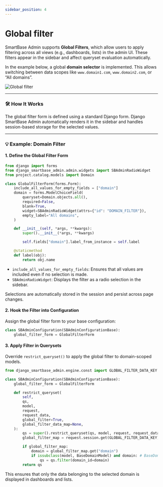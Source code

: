 ```yaml
---
sidebar_position: 4
---
```


# Global filter

SmartBase Admin supports **Global Filters**, which allow users to apply filtering across all views (e.g., dashboards, lists) in the admin UI. These filters appear in the sidebar and affect queryset evaluation automatically.

In the example below, a global **domain selector** is implemented. This allows switching between data scopes like `www.domain1.com`, `www.domain2.com`, or “All domains”.

![Global filter](/img/screenshots/global_filter.png)


---

### 🛠 How It Works

The global filter form is defined using a standard Django form. Django SmartBase Admin automatically renders it in the sidebar and handles session-based storage for the selected values.

---

### 💡 Example: Domain Filter

#### 1. Define the Global Filter Form

```python title="sb_admin_configuration.py"
from django import forms
from django_smartbase_admin.admin.widgets import SBAdminRadioWidget
from project.catalog.models import Domain

class GlobalFilterForm(forms.Form):
    include_all_values_for_empty_fields = ["domain"]
    domain = forms.ModelChoiceField(
        queryset=Domain.objects.all(),
        required=False,
        blank=True,
        widget=SBAdminRadioWidget(attrs={"id": "DOMAIN_FILTER"}),
        empty_label="All domains",
    )

    def __init__(self, *args, **kwargs):
        super().__init__(*args, **kwargs)

        self.fields["domain"].label_from_instance = self.label

    @staticmethod
    def label(obj):
        return obj.name

```

- `include_all_values_for_empty_fields`: Ensures that all values are included even if no selection is made.
- `SBAdminRadioWidget`: Displays the filter as a radio selection in the sidebar.

Selections are automatically stored in the session and persist across page changes.

#### 2. Hook the Filter into Configuration
Assign the global filter form to your base configuration:

```python title="sb_admin_configuration.py"
class SBAdminConfiguration(SBAdminConfigurationBase):
    global_filter_form = GlobalFilterForm
```

#### 3. Apply Filter in Querysets
Override `restrict_queryset()` to apply the global filter to domain-scoped models.

```python title="sb_admin_configuration.py"
from django_smartbase_admin.engine.const import GLOBAL_FILTER_DATA_KEY

class SBAdminConfiguration(SBAdminConfigurationBase):
    global_filter_form = GlobalFilterForm

    def restrict_queryset(
        self,
        qs,
        model,
        request,
        request_data,
        global_filter=True,
        global_filter_data_map=None,
    ):
        qs = super().restrict_queryset(qs, model, request, request_data, global_filter, global_filter_data_map)
        global_filter_map = request.session.get(GLOBAL_FILTER_DATA_KEY)

        if global_filter_map:
            domain = global_filter_map.get("domain")
            if issubclass(model, BaseDomainModel) and domain: # BaseDomainModel contains domain FK
                qs = qs.filter(domain_id=domain)
        return qs
```
This ensures that only the data belonging to the selected domain is displayed in dashboards and lists.

